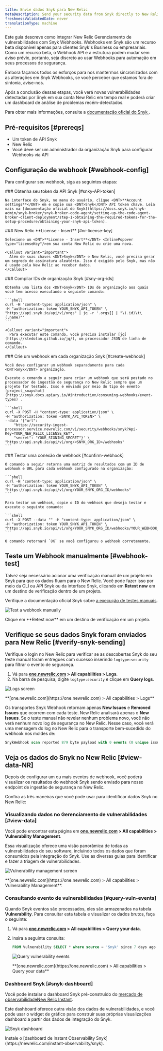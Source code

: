 ```yaml
---
title: Envie dados Snyk para New Relic
metaDescription: Send your security data from Snyk directly to New Relic.
freshnessValidatedDate: never
translationType: machine
---
```


Este guia descreve como integrar New Relic Gerenciamento de vulnerabilidades com <DNT>Snyk</DNT> Webhooks. Webhooks em <DNT>Snyk</DNT> são um recurso beta disponível apenas para clientes <DNT>Snyk's Business</DNT> ou empresariais. Como um recurso beta, o <DNT>Webhook API</DNT> e a estrutura podem mudar sem aviso prévio, portanto, seja discreto ao usar Webhooks para automação em seus processos de segurança.

Embora façamos todos os esforços para nos mantermos sincronizados com as alterações em <DNT>Snyk Webhooks</DNT>, se você perceber que estamos fora de sintonia, avise-nos.

Após a conclusão dessas etapas, você verá novas vulnerabilidades detectadas por <DNT>Snyk</DNT> em sua conta New Relic em tempo real e poderá criar um dashboard de análise de problemas recém-detectados.

Para obter mais informações, consulte a [documentação oficial do <DNT>Snyk</DNT> ](https://snyk.docs.apiary.io/#reference/webhooks).

## Pré-requisitos [#prereqs]

* Um token de API <DNT>Snyk</DNT>
* New Relic<InlinePopover type="licenseKey"/>
* Você deve ser um administrador da organização <DNT>Snyk</DNT> para configurar Webhooks via API

## Configuração de webhook [#webhook-config]

Para configurar seu webhook, siga as seguintes etapas:

<Steps>
  <Step>
    ### Obtenha seu token da API Snyk [#snky-API-token]

    Na interface do Snyk, no menu do usuário, clique <DNT>**Account settings**</DNT> em e copie sua <DNT>Snyk</DNT> API token chave. Leia mais na [documentação oficial do Snyk](https://docs.snyk.io/snyk-admin/snyk-broker/snyk-broker-code-agent/setting-up-the-code-agent-broker-client-deployment/step-1-obtaining-the-required-tokens-for-the-setup-procedure/obtaining-your-snyk-api-token).
  </Step>

  <Step>
    ### New Relic <DNT>**License - Insert**</DNT> [#nr-license-key]

    Selecione um <DNT>**License - Insert**</DNT> <InlinePopover type="licenseKey"/>em sua conta New Relic ou crie uma nova.

    <Callout variant="important">
      Além de suas chaves <DNT>Snyk</DNT> e New Relic, você precisa gerar um segredo de assinatura aleatório. Isso é exigido pelo Snyk, mas não é usado pela New Relic ao receber dados.
    </Callout>
  </Step>

  <Step>
    ### Compilar IDs de organização Snyk [#sny-org-ids]

    Obtenha uma lista dos <DNT>Snyk</DNT> IDs de organização aos quais você tem acesso executando o seguinte comando:

    ```shell
    curl -H "content-type: application/json" \
    -H "authorization: token YOUR_SNYK_API_TOKEN" \
    "https://api.snyk.io/api/v1/orgs" | jq -r '.orgs[] | "\(.id)\t\(.name)"'
    ```

    <Callout variant="important">
      Para executar este comando, você precisa instalar [jq](https://stedolan.github.io/jq/), um processador JSON de linha de comando.
    </Callout>
  </Step>

  <Step>
    ### Crie um webhook em cada organização Snyk [#create-webhook]

    Você deve configurar um webhook separadamente para cada <DNT>Snyk</DNT> organização.

    Execute o comando a seguir para criar um webhook que será postado no processador de ingestão de segurança no New Relic sempre que um projeto for testado. Isso é enviado por meio do tipo de evento [project_snapshot](https://snyk.docs.apiary.io/#introduction/consuming-webhooks/event-types) .

    ```shell
    curl -X POST -H "content-type: application/json" \
    -H "authorization: token <SNYK_API_TOKEN>" \
    --data '{"url": 
        "https://security-ingest-processor.service.newrelic.com/v1/security/webhooks/snyk?Api-Key=YOUR_NEW_RELIC_LICENSE_KEY",
        "secret": "YOUR_SIGNING_SECRET"}' \
    "https://api.snyk.io/api/v1/org/<SNYK_ORG_ID>/webhooks"
    ```
  </Step>

  <Step>
    ### Testar uma conexão de webhook [#confirm-webhook]

    O comando a seguir retorna uma matriz de resultados com um ID de webhook e URL para cada webhook configurado na organização:

    ```shell
    curl -H "content-type: application/json" \
    -H "authorization: token YOUR_SNYK_API_TOKEN" \
    "https://api.snyk.io/api/v1/org/YOUR_SNYK_ORG_ID/webhooks"
    ```

    Para testar um webhook, copie o ID do webhook que deseja testar e execute o seguinte comando:

    ```shell
    curl -X POST --data "" -H "content-type: application/json" \
    -H "authorization: token YOUR_SNYK_API_TOKEN" \
    "https://api.snyk.io/api/v1/org/YOUR_SNYK_ORG_ID/webhooks/YOUR_WEBHOOK_ID/ping"
    ```

    O comando retornará `OK` se você configurou o webhook corretamente.
  </Step>
</Steps>

## Teste um Webhook manualmente [#webhook-test]

Talvez seja necessário acionar uma verificação manual de um projeto em <DNT>Snyk</DNT> para que os dados fluam para o New Relic. Você pode fazer isso por meio da CLI ou API <DNT>Snyk</DNT> ou da interface <DNT>Snyk</DNT>, clicando em <DNT>**Retest now**</DNT> em um destino de verificação dentro de um projeto.

Verifique a documentação oficial <DNT>Snyk</DNT> sobre [a execução de testes manuais](https://docs.snyk.io/getting-started/running-tests#run-tests-manually).

<img
  title="Test a webhook manually"
  alt="Test a webhook manually"
  src="/images/vulnerability-management_screenshot-crop_test-webhook.webp"
/>

<figcaption>
  Clique em <DNT>**Retest now**</DNT> em um destino de verificação em um projeto.
</figcaption>

## Verifique se seus dados Snyk foram enviados para New Relic [#verify-snyk-sending]

Verifique o login no New Relic para verificar se as descobertas <DNT>Snyk</DNT> do seu teste manual foram entregues com sucesso inserindo `logtype:security` para filtrar o evento de segurança.

1. Vá para <DNT>**[one.newrelic.com](https://one.newrelic.com) &gt; All capabilities &gt; Logs**</DNT>.
2. Na barra de pesquisa, digite `logtype:security` e clique em <DNT>**Query logs**</DNT>.

<img
  title="Logs screen"
  alt="Logs screen"
  src="/images/vulnerability-management_screenshot-crop_verify-snyk-data.webp"
/>

<figcaption>
  <DNT>
    **[one.newrelic.com](https://one.newrelic.com) &gt; All capabilities &gt; Logs**
  </DNT>
</figcaption>

Os transportes Snyk Webhook retornam apenas <DNT>**New Issues**</DNT> e <DNT>**Removed Issues**</DNT> que ocorrem com cada teste. New Relic analisará apenas o <DNT>**New Issues**</DNT>. Se o teste manual não revelar nenhum problema novo, você não verá nenhum novo log de segurança no New Relic. Nesse caso, você verá uma mensagem do log no New Relic para o transporte bem-sucedido do webhook nos moldes de:

```sql
SnykWebhook scan reported 879 byte payload with 0 events (0 unique issue ids) from '' errors=no
```

## Veja os dados do Snyk no New Relic [#view-data-NR]

Depois de configurar um ou mais eventos de webhook, você poderá visualizar os resultados do webhook <DNT>Snyk</DNT> sendo enviado para nosso endpoint de ingestão de segurança no New Relic.

Confira as três maneiras que você pode usar para identificar dados <DNT>Snyk</DNT> no New Relic:

### Visualizando dados no Gerenciamento de vulnerabilidades [#view-data]

Você pode encontrar esta página em <DNT>**[one.newrelic.com](https://one.newrelic.com) &gt; All capabilities &gt; Vulnerability Management**</DNT>.

Essa visualização oferece uma visão panorâmica de todas as vulnerabilidades do seu software, incluindo todos os dados que foram consumidos pela integração do <DNT>Snyk</DNT>. Use as diversas guias para identificar e fazer a triagem de vulnerabilidades.

<img
  title="Vulnerability management screen"
  alt="Vulnerability management screen"
  src="/images/accounts_screenshot-full_vm-landing.webp"
/>

<figcaption>
  <DNT>**[one.newrelic.com](https://one.newrelic.com) &gt; All capabilities &gt; Vulnerability Management**</DNT>.
</figcaption>

### Consultando evento de vulnerabilidades [#query-vuln-events]

Quando <DNT>Snyk</DNT> eventos são processados, eles são armazenados na tabela <DNT>**Vulnerability**</DNT>. Para consultar esta tabela e visualizar os dados brutos, faça o seguinte:

1. Vá para <DNT>**[one.newrelic.com](https://one.newrelic.com) &gt; All capabilities &gt; Query your data**</DNT>.

2. Insira a seguinte consulta:

   ```sql
   FROM Vulnerability SELECT * where source = 'Snyk' since 7 days ago
   ```

   <img
     title="Query vulnerability events"
     alt="Query vulnerability events"
     src="/images/vulnerability-management_screenshot-full_query-vuln-events.webp"
   />

   <figcaption>
     <DNT>
       **[one.newrelic.com](https://one.newrelic.com) &gt; All capabilities &gt; Query your data**
     </DNT>
   </figcaption>

### Dashboard Snyk [#snyk-dashboard]

Você pode instalar o dashboard <DNT>Snyk</DNT> pré-construído do [mercado de observabilidadeNew Relic Instant](https://newrelic.com/instant-observability/snyk).

Este dashboard oferece outra visão dos dados de vulnerabilidades, e você pode usar o widget de gráfico para construir suas próprias visualizações dashboard a partir dos dados de integração do Snyk.

<img
  title="Snyk dashboard"
  alt="Snyk dashboard"
  src="/images/vm_screenshot-full_snyk-dashboard.webp"
/>

<figcaption>
  Instale o [dashboard de Instant Observability Snyk](https://newrelic.com/instant-observability/snyk).
</figcaption>
